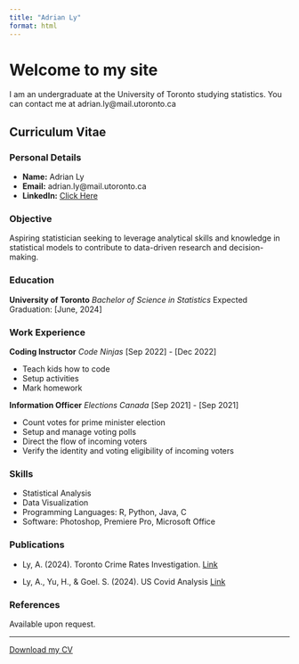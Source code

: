 ```yaml
---
title: "Adrian Ly"
format: html
---
```


# Welcome to my site

I am an undergraduate at the University of Toronto studying statistics. You can contact me at adrian.ly@mail.utoronto.ca

## Curriculum Vitae

### Personal Details

- **Name:** Adrian Ly
- **Email:** adrian.ly@mail.utoronto.ca
- **LinkedIn:** [Click Here](https://www.linkedin.com/in/adrian-ly-7b86b7244/)

### Objective

Aspiring statistician seeking to leverage analytical skills and knowledge in statistical models to contribute to data-driven research and decision-making.

### Education

**University of Toronto**
_Bachelor of Science in Statistics_ 
Expected Graduation: [June, 2024]

### Work Experience

**Coding Instructor**
_Code Ninjas_ 
[Sep 2022] - [Dec 2022]

- Teach kids how to code
- Setup activities
- Mark homework

**Information Officer**
_Elections Canada_ 
[Sep 2021] - [Sep 2021]

- Count votes for prime minister election
- Setup and manage voting polls
- Direct the flow of incoming voters
- Verify the identity and voting eligibility of incoming voters

### Skills

- Statistical Analysis
- Data Visualization
- Programming Languages: R, Python, Java, C
- Software: Photoshop, Premiere Pro, Microsoft Office


### Publications

- Ly, A. (2024). Toronto Crime Rates Investigation. [Link](https://github.com/AdrianUofT/Toronto-Crime-Rates-Investigation/blob/main/outputs/paper/paper.pdf)

- Ly, A., Yu, H., & Goel. S. (2024). US Covid Analysis [Link](https://github.com/hannahyu07/US-Covid-Analysis/blob/main/outputs/paper/paper.pdf)

### References

Available upon request.

---

[Download my CV](path/to/your/CV.pdf)
